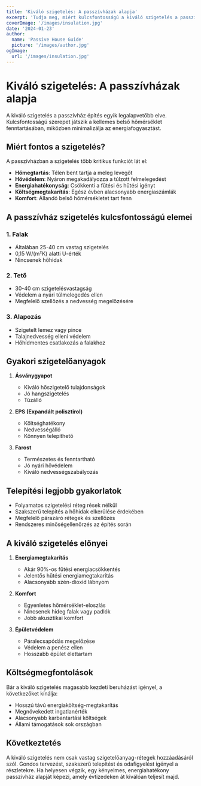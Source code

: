 ```yaml
---
title: 'Kiváló szigetelés: A passzívházak alapja'
excerpt: 'Tudja meg, miért kulcsfontosságú a kiváló szigetelés a passzívházakban és hogyan járul hozzá az energiahatékonysághoz.'
coverImage: '/images/insulation.jpg'
date: '2024-01-23'
author:
  name: 'Passive House Guide'
  picture: '/images/author.jpg'
ogImage:
  url: '/images/insulation.jpg'
---
```


# Kiváló szigetelés: A passzívházak alapja

A kiváló szigetelés a passzívház építés egyik legalapvetőbb elve. Kulcsfontosságú szerepet játszik a kellemes belső hőmérséklet fenntartásában, miközben minimalizálja az energiafogyasztást.

## Miért fontos a szigetelés?

A passzívházban a szigetelés több kritikus funkciót lát el:

- **Hőmegtartás**: Télen bent tartja a meleg levegőt
- **Hővédelem**: Nyáron megakadályozza a túlzott felmelegedést
- **Energiahatékonyság**: Csökkenti a fűtési és hűtési igényt
- **Költségmegtakarítás**: Egész évben alacsonyabb energiaszámlák
- **Komfort**: Állandó belső hőmérsékletet tart fenn

## A passzívház szigetelés kulcsfontosságú elemei

### 1. Falak
- Általában 25-40 cm vastag szigetelés
- 0,15 W/(m²K) alatti U-érték
- Nincsenek hőhidak

### 2. Tető
- 30-40 cm szigetelésvastagság
- Védelem a nyári túlmelegedés ellen
- Megfelelő szellőzés a nedvesség megelőzésére

### 3. Alapozás
- Szigetelt lemez vagy pince
- Talajnedvesség elleni védelem
- Hőhídmentes csatlakozás a falakhoz

## Gyakori szigetelőanyagok

1. **Ásványgyapot**
   - Kiváló hőszigetelő tulajdonságok
   - Jó hangszigetelés
   - Tűzálló

2. **EPS (Expandált polisztirol)**
   - Költséghatékony
   - Nedvességálló
   - Könnyen telepíthető

3. **Farost**
   - Természetes és fenntartható
   - Jó nyári hővédelem
   - Kiváló nedvességszabályozás

## Telepítési legjobb gyakorlatok

- Folyamatos szigetelési réteg rések nélkül
- Szakszerű telepítés a hőhidak elkerülése érdekében
- Megfelelő párazáró rétegek és szellőzés
- Rendszeres minőségellenőrzés az építés során

## A kiváló szigetelés előnyei

1. **Energiamegtakarítás**
   - Akár 90%-os fűtési energiacsökkentés
   - Jelentős hűtési energiamegtakarítás
   - Alacsonyabb szén-dioxid lábnyom

2. **Komfort**
   - Egyenletes hőmérséklet-eloszlás
   - Nincsenek hideg falak vagy padlók
   - Jobb akusztikai komfort

3. **Épületvédelem**
   - Páralecsapódás megelőzése
   - Védelem a penész ellen
   - Hosszabb épület élettartam

## Költségmegfontolások

Bár a kiváló szigetelés magasabb kezdeti beruházást igényel, a következőket kínálja:
- Hosszú távú energiaköltség-megtakarítás
- Megnövekedett ingatlanérték
- Alacsonyabb karbantartási költségek
- Állami támogatások sok országban

## Következtetés

A kiváló szigetelés nem csak vastag szigetelőanyag-rétegek hozzáadásáról szól. Gondos tervezést, szakszerű telepítést és odafigyelést igényel a részletekre. Ha helyesen végzik, egy kényelmes, energiahatékony passzívház alapját képezi, amely évtizedeken át kiválóan teljesít majd.
